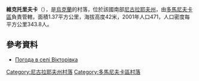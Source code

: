 {{coord|47|43|18|N|30|59|57|E|scale:100000|display=title}}

'''維克托里夫卡'''（{{lang-uk|Вікторівка}}），是[[烏克蘭|烏克蘭]]的村落，位於該國南部[[尼古拉耶夫州|尼古拉耶夫州]]，由[[多馬尼夫卡區|多馬尼夫卡區]]負責管轄，面積1.37平方公里，海拔高度42米，2001年人口471，人口密度每平方公里343.8人。

==參考資料==
* [http://weather.in.ua/ua/nikolaevskaja/3917 Погода в селі Вікторівка] {{Wayback|url=http://weather.in.ua/ua/nikolaevskaja/3917 |date=20160606232853 }}

[[Category:尼古拉耶夫州村落|Category:尼古拉耶夫州村落]]
[[Category:多馬尼夫卡區村落|Category:多馬尼夫卡區村落]]


{{Mykolaiv-geo-stub}}